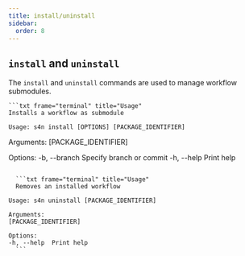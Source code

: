 ```yaml
--- 
title: install/uninstall
sidebar:
  order: 8
---
```


## `install` and `uninstall`
The `install` and `uninstall` commands are used to manage workflow submodules.

    ```txt frame="terminal" title="Usage"
    Installs a workflow as submodule

    Usage: s4n install [OPTIONS] [PACKAGE_IDENTIFIER]

Arguments:
  [PACKAGE_IDENTIFIER]  

Options:
  -b, --branch <BRANCH>  Specify branch or commit
  -h, --help             Print help
  ```

    ```txt frame="terminal" title="Usage"
    Removes an installed workflow

Usage: s4n uninstall [PACKAGE_IDENTIFIER]

Arguments:
  [PACKAGE_IDENTIFIER]  

Options:
  -h, --help  Print help
    ```
